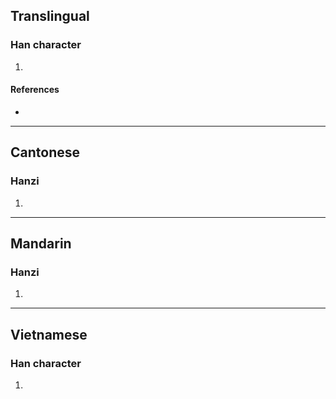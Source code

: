 {{character info/new}}
==Translingual==

===Han character===
{{Han char|rn=85|rad=水|as=04|sn=7|four=|canj=EOIN|ids=⿰氵今}}

# {{defn|Han|sort=水04}}

====References====
* {{Han ref|kx=0608.060|dkj=17166|dj=1001.100|hdz=31568.050|uh=6C75|ud=27765}}

----

==Cantonese==

===Hanzi===
{{yue-hanzi|jyut=[[gam3]]|y=gam3}}

# {{defn|lang=yue|sort=水04}}

----

==Mandarin==

===Hanzi===
{{cmn-hanzi|pin=[[gàn]] ([[gan4]]), [[hán]] ([[han2]]), [[cén]] ([[cen2]])|wg=kan<sup>4</sup>, han<sup>2</sup>, ts'en<sup>2</sup>}}

# {{defn|lang=cmn|sort=水04}}

----

==Vietnamese==

===Han character===
{{vi-readings|rs=水04|hanviet=ngấm}}

# {{defn|lang=vi|sort=水04}}
